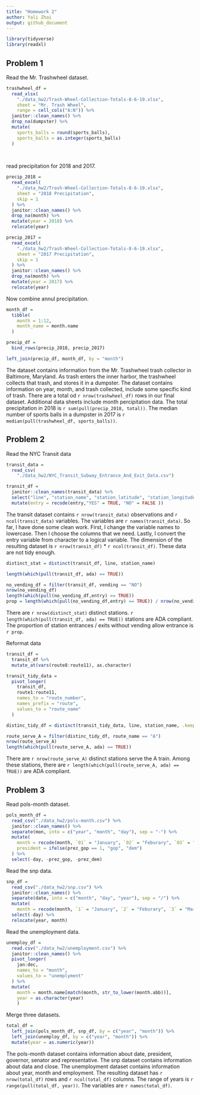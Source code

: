 ```yaml
---
title: "Homework 2"
author: Yali Zhai
output: github_document
---
```



```r
library(tidyverse)
library(readxl)
```

## Problem 1

Read the Mr. Trashwheel dataset.

```r
trashwheel_df = 
  read_xlsx(
    "./data_hw2/Trash-Wheel-Collection-Totals-8-6-19.xlsx",
    sheet = "Mr. Trash Wheel",
    range = cell_cols("A:N")) %>%
  janitor::clean_names() %>%
  drop_na(dumpster) %>%
  mutate(
    sports_balls = round(sports_balls),
    sports_balls = as.integer(sports_balls)
  )
 
 
```

read precipitation for 2018 and 2017.

```r
precip_2018 = 
  read_excel(
    "./data_hw2/Trash-Wheel-Collection-Totals-8-6-19.xlsx",
    sheet = "2018 Precipitation",
    skip = 1
  ) %>%
  janitor::clean_names() %>%
  drop_na(month) %>%
  mutate(year = 2018) %>%
  relocate(year)

precip_2017 = 
  read_excel(
    "./data_hw2/Trash-Wheel-Collection-Totals-8-6-19.xlsx",
    sheet = "2017 Precipitation",
    skip = 1
  ) %>%
  janitor::clean_names() %>%
  drop_na(month) %>%
  mutate(year = 2017) %>%
  relocate(year)
```

Now combine annul precipitation.

```r
month_df = 
  tibble(
    month = 1:12,
    month_name = month.name
  )

precip_df = 
  bind_rows(precip_2018, precip_2017)

left_join(precip_df, month_df, by = "month")
```

The dataset contains information from the Mr. Trashwheel trash collector in Baltimore, Maryland. As trash enters the inner harbor, the trashwheel collects that trash, and stores it in a dumpster. The dataset contains information on year, month, and trash collected, include some specific kind of trash. There are a total od `r nrow(trashwheel_df)` rows in our final dataset. Additional data sheets include month percipitation data. The total precipitation in 2018 is `r sum(pull(precip_2018, total))`. The median number of sports balls in a dumpster in 2017 is `r median(pull(trashwheel_df, sports_balls))`.

## Problem 2

Read the NYC Transit data

```r
transit_data = 
  read_csv(
    "./data_hw2/NYC_Transit_Subway_Entrance_And_Exit_Data.csv") 

transit_df =  
  janitor::clean_names(transit_data) %>%
  select("line", "station_name", "station_latitude", "station_longitude", "route1", "route2", "route3", "route4", "route4", "route5", "route6", "route7", "route8", "route9", "route10", "route11", "entrance_type", "entry", "vending", "ada") %>% 
  mutate(entry = recode(entry,"YES" = TRUE, "NO" = FALSE ))

```

The transit dataset contains `r nrow(transit_data)` observations and `r ncol(transit_data)` variables. The variables are `r names(transit_data)`.
So far, I have done some clean work. First, I change the variable names to lowercase. Then I choose the columns that we need. Lastly, I convert the entry variable from character to a logical variable. The dimension of the resulting dataset is `r nrow(transit_df)` * `r ncol(transit_df)`. These data are not tidy enough.

```r
distinct_stat = distinct(transit_df, line, station_name)

length(which(pull(transit_df, ada) == TRUE))

no_vending_df = filter(transit_df, vending == "NO")
nrow(no_vending_df)
length(which(pull(no_vending_df,entry) == TRUE))
prop = length(which(pull(no_vending_df,entry) == TRUE)) / nrow(no_vending_df)


```

There are `r nrow(distinct_stat)` distinct stations. `r length(which(pull(transit_df, ada) == TRUE))` stations are ADA compliant.
The proportion of station entrances / exits without vending allow entrance is `r prop`.


Reformat data

```r
transit_df = 
  transit_df %>% 
  mutate_at(vars(route8:route11), as.character)

transit_tidy_data = 
  pivot_longer(
    transit_df,
    route1:route11,
    names_to = "route_number",
    names_prefix = "route",
    values_to = "route_name"
  )

distinc_tidy_df = distinct(transit_tidy_data, line, station_name, .keep_all = TRUE)

route_serve_A = filter(distinc_tidy_df, route_name == "A")
nrow(route_serve_A)
length(which(pull(route_serve_A, ada) == TRUE))
```

There are `r nrow(route_serve_A)` distinct stations serve the A train. Among these stations, there are `r length(which(pull(route_serve_A, ada) == TRUE))` are ADA compliant.


## Problem 3

Read pols-month dataset.

```r
pols_month_df = 
  read_csv("./data_hw2/pols-month.csv") %>% 
  janitor::clean_names() %>% 
  separate(mon, into = c("year", "month", "day"), sep = "-") %>% 
  mutate(
    month = recode(month, `01` = "January", `02` = "Feburary", `03` = "March", `04` = "April", `05` = "May", `06` = "June", `07` = "July", `08` = "August", `09` = "September", `10` = "October", `11` = "November", `12` = "December"),
    president = ifelse(prez_gop == 1, "gop", "dem")
  ) %>% 
  select(-day, -prez_gop, -prez_dem)
```


Read the snp data.

```r
snp_df = 
  read_csv("./data_hw2/snp.csv") %>% 
  janitor::clean_names() %>% 
  separate(date, into = c("month", "day", "year"), sep = "/") %>% 
  mutate(
    month = recode(month, `1` = "January", `2` = "Feburary", `3` = "March", `4` = "April", `5` = "May", `6` = "June", `7` = "July", `8` = "August", `9` = "September", `10` = "October", `11` = "November", `12` = "December")) %>% 
  select(-day) %>% 
  relocate(year, month)

```

Read the unemployment data.

```r
unemploy_df = 
  read.csv("./data_hw2/unemployment.csv") %>% 
  janitor::clean_names() %>% 
  pivot_longer(
    jan:dec,
    names_to = "month", 
    values_to = "unemplyment"
  ) %>% 
  mutate(
    month = month.name[match(month, str_to_lower(month.abb))],
    year = as.character(year)
    )

```

Merge three datasets.

```r
total_df = 
  left_join(pols_month_df, snp_df, by = c("year", "month")) %>% 
  left_join(unemploy_df, by = c("year", "month")) %>% 
  mutate(year = as.numeric(year))
```

The pols-month dataset contains information about date, president, governor, senator and representative. The snp dataset contains information about data and close. The unemployment dataset contains information about year, month and employment. The resulting dataset has `r nrow(total_df)` rows and `r ncol(total_df)` columns. The range of years is `r range(pull(total_df, year))`. The variables are `r names(total_df)`.